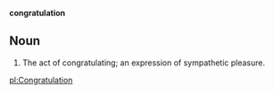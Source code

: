 '''congratulation'''

==Noun==

#The act of congratulating; an expression of sympathetic pleasure.

[[pl:Congratulation]]